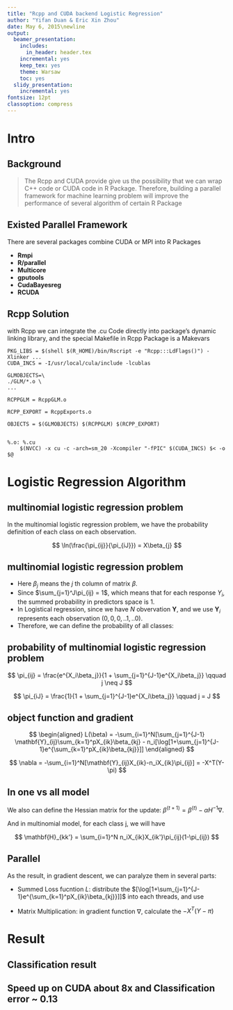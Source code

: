 ```yaml
---
title: "Rcpp and CUDA backend Logistic Regression"
author: "Yifan Duan & Eric Xin Zhou"
date: May 6, 2015\newline
output:
  beamer_presentation:
    includes:
      in_header: header.tex
    incremental: yes
    keep_tex: yes
    theme: Warsaw
    toc: yes
  slidy_presentation:
    incremental: yes
fontsize: 12pt
classoption: compress
---
```


# Intro

## Background
> The Rcpp and CUDA provide give us the possibility that we can wrap
> C++ code or CUDA code in R Package.
> Therefore, building a parallel framework for machine learning problem
> will improve the performance of several algorithm of certain R Package

## Existed Parallel Framework
There are several packages combine CUDA or MPI into R Packages
\medskip

- __Rmpi__ 
- __R/parallel__ 
- __Multicore__
- __gputools__ 
- __CudaBayesreg__
- __RCUDA__

## Rcpp Solution
with Rcpp we can integrate the .cu Code directly into package's dynamic linking library, and the special Makefile in Rcpp Package is a Makevars

```shell
PKG_LIBS = $(shell $(R_HOME)/bin/Rscript -e "Rcpp:::LdFlags()") -Xlinker ... 
CUDA_INCS = -I/usr/local/cula/include -lcublas

GLMOBJECTS=\
./GLM/*.o \
...

RCPPGLM = RcppGLM.o 

RCPP_EXPORT = RcppExports.o

OBJECTS = $(GLMOBJECTS) $(RCPPGLM) $(RCPP_EXPORT)


%.o: %.cu
	$(NVCC) -x cu -c -arch=sm_20 -Xcompiler "-fPIC" $(CUDA_INCS) $< -o $@
```

# Logistic Regression Algorithm
## multinomial logistic regression problem
In the multinomial logistic regression problem, we have the probability definition of each class on each observation.

$$
    \ln(\frac{\pi_{ij}}{\pi_{iJ}}) = X\beta_{j}
$$

## multinomial logistic regression problem
- Here $\beta_j$ means the $j$ th column of matrix $\beta$.
- Since $\sum_{j=1}^J\pi_{ij} = 1$, which means that for each response $Y_i$, the summed probability in predictors space is 1.
- In Logistical regression, since we have $N$ obvervation $\mathbf{Y}$, and we use $\mathbf{Y}_i$ represents each observation $(0,0,0,..1,..0)$.
- Therefore, we can define the probability of all classes:

## probability of multinomial logistic regression problem
$$
    \pi_{ij} = \frac{e^{X_i\beta_j}}{1 + \sum_{j=1}^{J-1}e^{X_i\beta_j}} \qquad j \neq J 
$$

$$
    \pi_{iJ} = \frac{1}{1 + \sum_{j=1}^{J-1}e^{X_i\beta_j}} \qquad j = J 
$$

## object function and gradient 
$$
\begin{aligned}
    L(\beta) = -\sum_{i=1}^N[\sum_{j=1}^{J-1} \mathbf{Y}_{ij}\sum_{k=1}^pX_{ik}\beta_{kj} - n_i[\log[1+\sum_{j=1}^{J-1}e^{\sum_{k=1}^pX_{ik}\beta_{kj}}]]
\end{aligned}
$$

$$
     \nabla = -\sum_{i=1}^N[\mathbf{Y}_{ij}X_{ik}-n_iX_{ik}\pi_{ij}] = 
    -X^T(Y-\pi)
$$

## In one vs all model
We also can define the Hessian matrix for the update: $\beta^{(t+1)} = \beta^{(t)} - \alpha H^{-1}\nabla$. 

And in multinomial model, for each class j, we will have

$$
  \mathbf{H}_{kk'} = \sum_{i=1}^N n_iX_{ik}X_{ik'}\pi_{ij}(1-\pi_{ij})
$$

## Parallel
As the result, in gradient descent, we can paralyze them in several parts:

- Summed Loss fucntion $L$: distribute the $[\log[1+\sum_{j=1}^{J-1}e^{\sum_{k=1}^pX_{ik}\beta_{kj}}]]$ into each threads, and use \bf{reduce} to sum them.

- Matrix Multiplication: in gradient function $\nabla$, calculate the $-X^T(Y-\pi)$

# Result
## Classification result
\centering{\includegraphics[width=\textwidth,height=0.8\textheight,keepaspectratio]{../mnist.pdf}}

## Speed up on CUDA about 8x and Classification error ~ 0.13
\centering{\includegraphics[width=\textwidth,height=0.8\textheight,keepaspectratio]{images/benchmark.pdf}}







